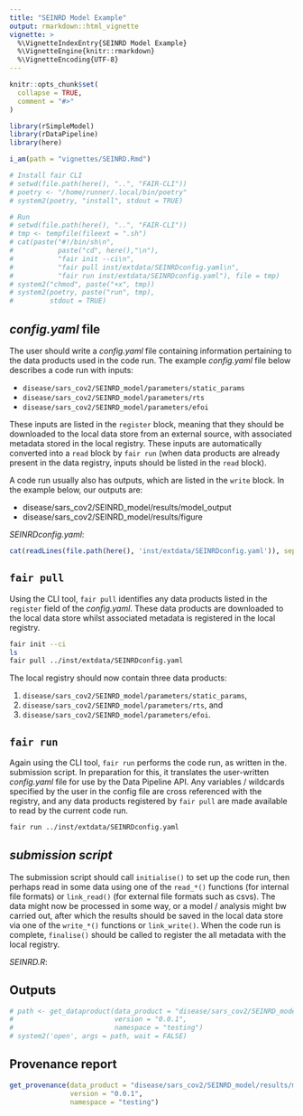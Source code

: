 ```yaml
---
title: "SEINRD Model Example"
output: rmarkdown::html_vignette
vignette: >
  %\VignetteIndexEntry{SEINRD Model Example}
  %\VignetteEngine{knitr::rmarkdown}
  %\VignetteEncoding{UTF-8}
---
```


```r
knitr::opts_chunk$set(
  collapse = TRUE,
  comment = "#>"
)
```

```r
library(rSimpleModel)
library(rDataPipeline)
library(here)

i_am(path = "vignettes/SEINRD.Rmd")

# Install fair CLI
# setwd(file.path(here(), "..", "FAIR-CLI"))
# poetry <- "/home/runner/.local/bin/poetry"
# system2(poetry, "install", stdout = TRUE)
```

```r
# Run 
# setwd(file.path(here(), "..", "FAIR-CLI"))
# tmp <- tempfile(fileext = ".sh")
# cat(paste("#!/bin/sh\n",
#           paste("cd", here(),"\n"),
#           "fair init --ci\n",
#           "fair pull inst/extdata/SEINRDconfig.yaml\n",
#           "fair run inst/extdata/SEINRDconfig.yaml"), file = tmp)
# system2("chmod", paste("+x", tmp))
# system2(poetry, paste("run", tmp),
#         stdout = TRUE)
```

## *config.yaml* file

The user should write a *config.yaml* file containing information pertaining to
the data products used in the code run. The example *config.yaml* file below 
describes a code run with inputs:

* `disease/sars_cov2/SEINRD_model/parameters/static_params`
* `disease/sars_cov2/SEINRD_model/parameters/rts`
* `disease/sars_cov2/SEINRD_model/parameters/efoi`

These inputs are listed in the `register` block, meaning that they should be 
downloaded to the local data store from an external source, with associated
metadata stored in the local registry. These inputs are automatically converted 
into a `read` block by `fair run` (when data products are already present in 
the data registry, inputs should be listed in the `read` block).

A code run usually also has outputs, which are listed in the `write` block. In
the example below, our outputs are:

* disease/sars_cov2/SEINRD_model/results/model_output
* disease/sars_cov2/SEINRD_model/results/figure

*SEINRDconfig.yaml*:
```r
cat(readLines(file.path(here(), 'inst/extdata/SEINRDconfig.yaml')), sep = '\n')
```

## `fair pull`

Using the CLI tool, `fair pull` identifies any data products listed in the 
`register` field of the *config.yaml*. These data products are downloaded to
the local data store whilst associated metadata is registered in the local 
registry.

```bash
fair init --ci
ls
fair pull ../inst/extdata/SEINRDconfig.yaml
```

The local registry should now contain three data products: 

1. `disease/sars_cov2/SEINRD_model/parameters/static_params`,
2. `disease/sars_cov2/SEINRD_model/parameters/rts`, and 
3. `disease/sars_cov2/SEINRD_model/parameters/efoi`.

## `fair run`

Again using the CLI tool, `fair run` performs the code run, as written in the.
submission script. In preparation for this, it translates the user-written 
*config.yaml* file for use by the Data Pipeline API. Any variables / wildcards 
specified by the user in the config file are cross referenced with the registry, 
and any data products registered by `fair pull` are made available to read by 
the current code run. 

```bash
fair run ../inst/extdata/SEINRDconfig.yaml
```

## *submission script*

The submission script should call `initialise()` to set up the code run, 
then perhaps read in some data using one of the `read_*()` functions (for 
internal file formats) or `link_read()` (for external file formats such as 
csvs). The data might now be processed in some way, or a model / analysis might
bw carried out, after which the results should be saved in the local data store
via one of the `write_*()` functions or `link_write()`. When the code run is 
complete, `finalise()` should be called to register the all metadata with the
local registry.

*SEINRD.R*:


## Outputs

```r
# path <- get_dataproduct(data_product = "disease/sars_cov2/SEINRD_model/results/figure",
#                         version = "0.0.1",
#                         namespace = "testing")
# system2('open', args = path, wait = FALSE)
```

## Provenance report

```r
get_provenance(data_product = "disease/sars_cov2/SEINRD_model/results/model_output",
               version = "0.0.1",
               namespace = "testing")
```
